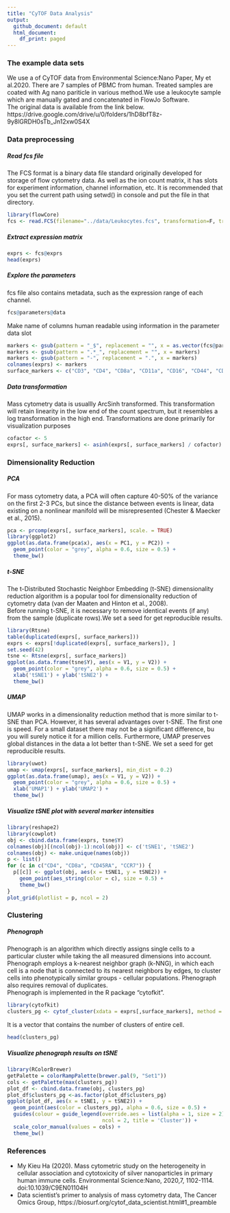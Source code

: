 ```yaml
---
title: "CyTOF Data Analysis"
output:
  github_document: default
  html_document:
    df_print: paged
---
```

### The example data sets
We use a of CyTOF data from Environmental Science:Nano Paper, My et al.2020. There are 7 samples of PBMC from human. Treated samples are coated with Ag nano pariticle in various method.We use a leukocyte sample which are manually gated and concatenated in FlowJo Software.  
The original data is available from the link below.  
https://drive.google.com/drive/u/0/folders/1hD8bfT8z-9y8lGRDH0sTb_Jn12xw0S4X


### Data preprocessing 

##### Read fcs file
The FCS format is a binary data file standard originally developed for storage of flow cytometry data. As well as the ion count matrix, it has slots for experiment information, channel information, etc. 
It is recommended that you set the current path using setwd() in console and put the file in that directory.
```r
library(flowCore)
fcs <- read.FCS(filename="../data/Leukocytes.fcs", transformation=F, truncate_max_range = F)

```

##### Extract expression matrix
```r
exprs <- fcs@exprs
head(exprs)
```

##### Explore the parameters
fcs file also contains metadata, such as the expression range of each channel.
```r
fcs@parameters@data
```

Make name of columns human readable using information in the parameter data slot
```r
markers <- gsub(pattern = "_$", replacement = "", x = as.vector(fcs@parameters@data$desc))
markers <- gsub(pattern = ".*_", replacement = "", x = markers)
markers <- gsub(pattern = "-", replacement = ".", x = markers)
colnames(exprs) <- markers
surface_markers <- c("CD3", "CD4", "CD8a", "CD11a", "CD16", "CD44", "CD45RA", "CD45RO", "HLA.DR", "CCR7")
```

##### Data transformation
Mass cytometry data is usuallly ArcSinh transformed. This transformation will retain linearity in the low end of the count spectrum, but it resembles a log transformation in the high end.  Transformations are done primarily for visualization purposes
```r
cofactor <- 5
exprs[, surface_markers] <- asinh(exprs[, surface_markers] / cofactor)
```

### Dimensionality Reduction

##### PCA
For mass cytometry data, a PCA will often capture 40-50% of the variance on the first 2-3 PCs, but since the distance between events is linear, data existing on a nonlinear manifold will be misrepresented (Chester & Maecker  et al., 2015). 
```r
pca <- prcomp(exprs[, surface_markers], scale. = TRUE)
library(ggplot2)
ggplot(as.data.frame(pca$x), aes(x = PC1, y = PC2)) + 
  geom_point(color = "grey", alpha = 0.6, size = 0.5) + 
  theme_bw() 
```

##### t-SNE
The t-Distributed Stochastic Neighbor Embedding (t-SNE) dimensionality reduction algorithm is a popular tool for dimensionality reduction of cytometry data (van der Maaten and Hinton et al., 2008).  
Before running t-SNE, it is necessary to remove identical events (if any) from the sample (duplicate rows).We set a seed for get reproducible results.
```r
library(Rtsne)
table(duplicated(exprs[, surface_markers]))
exprs <- exprs[!duplicated(exprs[, surface_markers]), ]
set.seed(42)
tsne <- Rtsne(exprs[, surface_markers])
ggplot(as.data.frame(tsne$Y), aes(x = V1, y = V2)) +
  geom_point(color = "grey", alpha = 0.6, size = 0.5) +
  xlab('tSNE1') + ylab('tSNE2') +
  theme_bw()
```

##### UMAP
UMAP works in a dimensionality reduction method that is more similar to t-SNE than PCA. However, it has several advantages over t-SNE. The first one is speed. For a small dataset there may not be a significant difference, bu you will surely notice it for a million cells. Furthermore, UMAP preserves global distances in the data a lot better than t-SNE.  We set a seed for get reproducible results.
```r
library(uwot)
umap <- umap(exprs[, surface_markers], min_dist = 0.2)
ggplot(as.data.frame(umap), aes(x = V1, y = V2)) +
  geom_point(color = "grey", alpha = 0.6, size = 0.5) +
  xlab('UMAP1') + ylab('UMAP2') +
  theme_bw()
```

##### Visualize tSNE plot with several marker intensities
```r
library(reshape2) 
library(cowplot) 
obj <- cbind.data.frame(exprs, tsne$Y) 
colnames(obj)[(ncol(obj)-1):ncol(obj)] <- c('tSNE1', 'tSNE2') 
colnames(obj) <- make.unique(names(obj))
p <- list() 
for (c in c("CD4", "CD8a", "CD45RA", "CCR7")) { 
  p[[c]] <- ggplot(obj, aes(x = tSNE1, y = tSNE2)) + 
    geom_point(aes_string(color = c), size = 0.5) + 
    theme_bw() 
} 
plot_grid(plotlist = p, ncol = 2) 
```

### Clustering 
##### Phenograph
Phenograph is an algorithm which directly assigns single cells to a particular cluster while taking the all measured dimensions into account. Phenograph employs a k-nearest neighbor graph (k-NNG), in which each cell is a node that is connected to its nearest neighbors by edges, to cluster cells into phenotypically similar groups - cellular populations. Phenograph also requires removal of duplicates.   
Phenograph is implemented in the R package “cytofkit”.
```r
library(cytofkit) 
clusters_pg <- cytof_cluster(xdata = exprs[,surface_markers], method = "Rphenograph") 
```

It is a vector that contains the number of clusters of entire cell.  
```r
head(clusters_pg)
```


##### Visualize phenograph results on tSNE
```r
library(RColorBrewer)
getPalette = colorRampPalette(brewer.pal(9, "Set1")) 
cols <- getPalette(max(clusters_pg)) 
plot_df <- cbind.data.frame(obj, clusters_pg) 
plot_df$clusters_pg <-as.factor(plot_df$clusters_pg) 
ggplot(plot_df, aes(x = tSNE1, y = tSNE2)) + 
  geom_point(aes(color = clusters_pg), alpha = 0.6, size = 0.5) + 
  guides(colour = guide_legend(override.aes = list(alpha = 1, size = 2), 
                               ncol = 2, title = 'Cluster')) + 
  scale_color_manual(values = cols) + 
  theme_bw() 

```

### References
- My Kieu Ha (2020). Mass cytometric study on the heterogeneity in cellular association and cytotoxicity of silver nanoparticles in primary human immune cells. Environmental Science:Nano, 2020,7, 1102-1114. doi:10.1039/C9EN01104H
- Data scientist’s primer to analysis of mass cytometry data, The Cancer Omics Group, https://biosurf.org/cytof_data_scientist.html#1_preamble


